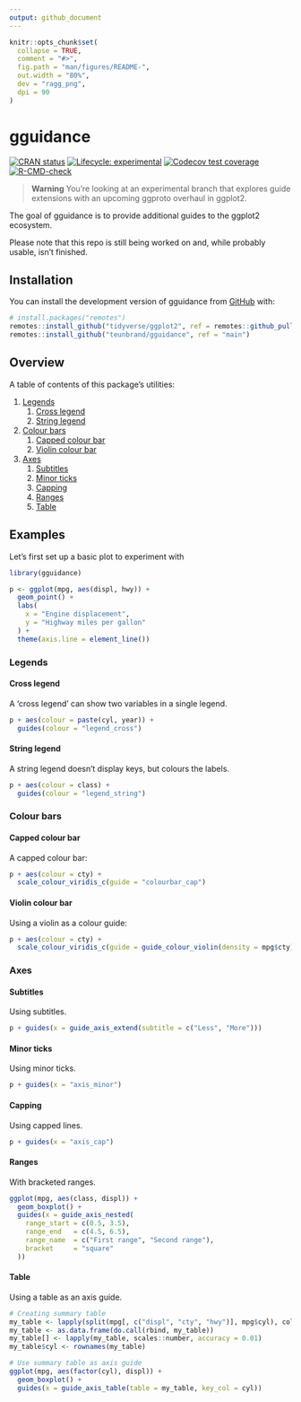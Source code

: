 ```yaml
---
output: github_document
---
```


<!-- README.md is generated from README.Rmd. Please edit that file -->

```r
knitr::opts_chunk$set(
  collapse = TRUE,
  comment = "#>",
  fig.path = "man/figures/README-",
  out.width = "80%",
  dev = "ragg_png",
  dpi = 90
)
```

# gguidance

<!-- badges: start -->
[![CRAN status](https://www.r-pkg.org/badges/version/gguidance)](https://CRAN.R-project.org/package=gguidance)
[![Lifecycle: experimental](https://img.shields.io/badge/lifecycle-experimental-orange.svg)](https://lifecycle.r-lib.org/articles/stages.html#experimental)
[![Codecov test coverage](https://codecov.io/gh/teunbrand/gguidance/branch/master/graph/badge.svg)](https://app.codecov.io/gh/teunbrand/gguidance?branch=master)
[![R-CMD-check](https://github.com/teunbrand/gguidance/actions/workflows/R-CMD-check.yaml/badge.svg)](https://github.com/teunbrand/gguidance/actions/workflows/R-CMD-check.yaml)
<!-- badges: end -->

> **Warning**
> You're looking at an experimental branch that explores guide extensions with an upcoming ggproto overhaul in ggplot2.

The goal of gguidance is to provide additional guides to the ggplot2 ecosystem. 

Please note that this repo is still being worked on and, while probably usable, isn't finished.

## Installation

You can install the development version of gguidance from [GitHub](https://github.com/) with:

``` r
# install.packages("remotes")
remotes::install_github("tidyverse/ggplot2", ref = remotes::github_pull("4879"))
remotes::install_github("teunbrand/gguidance", ref = "main")
```
## Overview

A table of contents of this package's utilities:

1. [Legends](#legends)
    1. [Cross legend](#cross-legend)
    1. [String legend](#string-legend)
1. [Colour bars](#colour-bars)
    1. [Capped colour bar](#capped-colour-bar)
    1. [Violin colour bar](#violin-colour-bar)
1. [Axes](#axes)
   1. [Subtitles](#subtitles)
   1. [Minor ticks](#minor-ticks)
   1. [Capping](#capping)
   1. [Ranges](#ranges)
   1. [Table](#table)
   
## Examples

Let's first set up a basic plot to experiment with

```r
library(gguidance)

p <- ggplot(mpg, aes(displ, hwy)) +
  geom_point() +
  labs(
    x = "Engine displacement",
    y = "Highway miles per gallon"
  ) +
  theme(axis.line = element_line())
```

### Legends

#### Cross legend

A 'cross legend' can show two variables in a single legend.

```r
p + aes(colour = paste(cyl, year)) +
  guides(colour = "legend_cross")
```

#### String legend

A string legend doesn't display keys, but colours the labels.

```r
p + aes(colour = class) +
  guides(colour = "legend_string")
```

### Colour bars

#### Capped colour bar

A capped colour bar:

```r
p + aes(colour = cty) +
  scale_colour_viridis_c(guide = "colourbar_cap")
```

#### Violin colour bar

Using a violin as a colour guide:

```r
p + aes(colour = cty) +
  scale_colour_viridis_c(guide = guide_colour_violin(density = mpg$cty))
```

### Axes

#### Subtitles

Using subtitles.

```r
p + guides(x = guide_axis_extend(subtitle = c("Less", "More")))
```

#### Minor ticks

Using minor ticks.

```r
p + guides(x = "axis_minor")
```

#### Capping

Using capped lines.

```r
p + guides(x = "axis_cap")
```

#### Ranges

With bracketed ranges.

```r
ggplot(mpg, aes(class, displ)) +
  geom_boxplot() +
  guides(x = guide_axis_nested(
    range_start = c(0.5, 3.5),
    range_end   = c(4.5, 6.5),
    range_name  = c("First range", "Second range"),
    bracket     = "square" 
  ))
```

#### Table

Using a table as an axis guide.

```r
# Creating summary table
my_table <- lapply(split(mpg[, c("displ", "cty", "hwy")], mpg$cyl), colMeans)
my_table <- as.data.frame(do.call(rbind, my_table))
my_table[] <- lapply(my_table, scales::number, accuracy = 0.01)
my_table$cyl <- rownames(my_table)

# Use summary table as axis guide
ggplot(mpg, aes(factor(cyl), displ)) +
  geom_boxplot() +
  guides(x = guide_axis_table(table = my_table, key_col = cyl))
```
